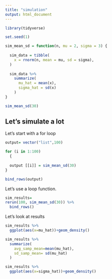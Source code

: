```yaml
---
title: "simulation"
output: html_document
---
```


```r
library(tidyverse)

set.seed(1)
```

```r
sim_mean_sd = function(n, mu = 2, sigma = 3) {
  
  sim_data = tibble(
    x = rnorm(n, mean = mu, sd = sigma),
  )
  
  sim_data %>% 
    summarize(
      mu_hat = mean(x),
      sigma_hat = sd(x)
    )
}
```

```r
sim_mean_sd(30)
```

## Let's simulate a lot

Let's start with a for loop

```r

output= vector("list",100)

for (i in 1:100) 
  {
  
  output [[i]] = sim_mean_sd(30)
}

bind_rows(output)
```
Let's use a loop function.

```r
sim_results=
rerun(100, sim_mean_sd(30)) %>% 
  bind_rows()
```
Let's look at results

```r
sim_results %>% 
  ggplot(aes(x=mu_hat))+geom_density()

sim_results %>% 
  summarize(
    avg_samp_mean=mean(mu_hat),
    sd_samp_mean= sd(mu_hat)
  )

sim_results %>% 
  ggplot(aes(x=sigma_hat))+geom_density()
```

